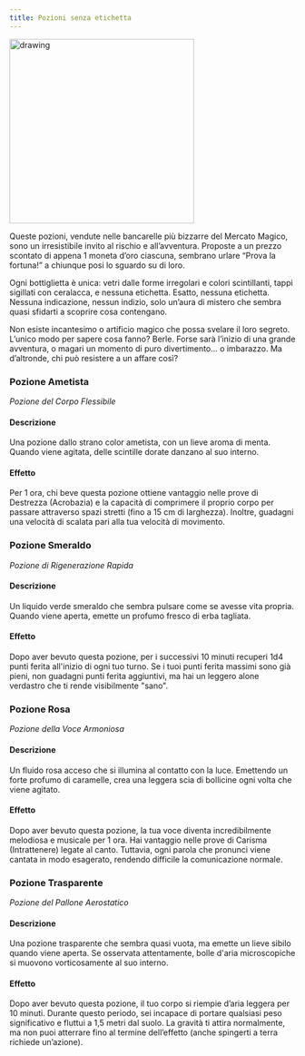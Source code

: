 ```yaml
---
title: Pozioni senza etichetta
---
```



<img src="https://cdn.leonardo.ai/users/e9df9e5e-8c47-4d7f-87b3-195ea30587b1/generations/991cf3fb-86b8-4b3c-aaca-c2faedeb1f6c/Leonardo_Phoenix_09_In_a_whimsical_arrangement_four_fantasy_po_2.jpg" alt="drawing" width="325"/>

Queste pozioni, vendute nelle bancarelle più bizzarre del Mercato Magico, sono un irresistibile invito al rischio e all’avventura. Proposte a un prezzo scontato di appena 1 moneta d’oro ciascuna, sembrano urlare “Prova la fortuna!” a chiunque posi lo sguardo su di loro.

Ogni bottiglietta è unica: vetri dalle forme irregolari e colori scintillanti, tappi sigillati con ceralacca, e nessuna etichetta. Esatto, nessuna etichetta. Nessuna indicazione, nessun indizio, solo un’aura di mistero che sembra quasi sfidarti a scoprire cosa contengano.

Non esiste incantesimo o artificio magico che possa svelare il loro segreto. L’unico modo per sapere cosa fanno? Berle. Forse sarà l’inizio di una grande avventura, o magari un momento di puro divertimento… o imbarazzo. Ma d’altronde, chi può resistere a un affare così?




### Pozione Ametista
*Pozione del Corpo Flessibile*
#### Descrizione
Una pozione dallo strano color ametista, con un lieve aroma di menta. Quando viene agitata, delle scintille dorate danzano al suo interno.
#### Effetto
<CensoredText>
Per 1 ora, chi beve questa pozione ottiene vantaggio nelle prove di Destrezza (Acrobazia) e la capacità di comprimere il proprio corpo per passare attraverso spazi stretti (fino a 15 cm di larghezza). Inoltre, guadagni una velocità di scalata pari alla tua velocità di movimento.
</CensoredText>



### Pozione Smeraldo
*Pozione di Rigenerazione Rapida*
#### Descrizione
Un liquido verde smeraldo che sembra pulsare come se avesse vita propria. Quando viene aperta, emette un profumo fresco di erba tagliata.
#### Effetto
<CensoredText>
Dopo aver bevuto questa pozione, per i successivi 10 minuti recuperi 1d4 punti ferita all'inizio di ogni tuo turno. Se i tuoi punti ferita massimi sono già pieni, non guadagni punti ferita aggiuntivi, ma hai un leggero alone verdastro che ti rende visibilmente "sano".
</CensoredText>




### Pozione Rosa
*Pozione della Voce Armoniosa*
#### Descrizione
Un fluido rosa acceso che si illumina al contatto con la luce. Emettendo un forte profumo di caramelle, crea una leggera scia di bollicine ogni volta che viene agitato.
#### Effetto
<CensoredText>
Dopo aver bevuto questa pozione, la tua voce diventa incredibilmente melodiosa e musicale per 1 ora. Hai vantaggio nelle prove di Carisma (Intrattenere) legate al canto. Tuttavia, ogni parola che pronunci viene cantata in modo esagerato, rendendo difficile la comunicazione normale.
</CensoredText>




### Pozione Trasparente
*Pozione del Pallone Aerostatico*
#### Descrizione
Una pozione trasparente che sembra quasi vuota, ma emette un lieve sibilo quando viene aperta. Se osservata attentamente, bolle d'aria microscopiche si muovono vorticosamente al suo interno.
#### Effetto
<CensoredText>
Dopo aver bevuto questa pozione, il tuo corpo si riempie d’aria leggera per 10 minuti. Durante questo periodo, sei incapace di portare qualsiasi peso significativo e fluttui a 1,5 metri dal suolo. La gravità ti attira normalmente, ma non puoi atterrare fino al termine dell’effetto (anche spingerti a terra richiede un’azione).
</CensoredText>